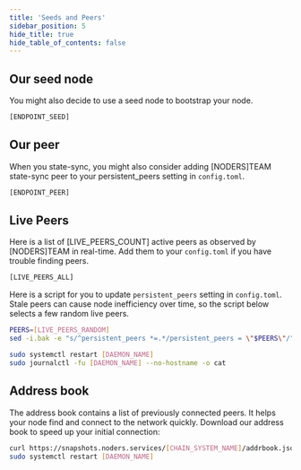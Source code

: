 ```yaml
---
title: 'Seeds and Peers'
sidebar_position: 5
hide_title: true
hide_table_of_contents: false
---
```



<PageTitle
  iconUrl="img/[CHAIN_ICON]"
  title="[CHAIN_NAME] Seeds and Peers"
  chainId="[CHAIN_ID]"
  version="[VERSION]"
/>

## Our seed node

You might also decide to use a seed node to bootstrap your node.
```bash
[ENDPOINT_SEED]
```

## Our peer

When you state-sync, you might also consider adding [NODERS]TEAM state-sync peer to your persistent_peers setting in `config.toml`.

```bash
[ENDPOINT_PEER]
```

## Live Peers

Here is a list of [LIVE_PEERS_COUNT] active peers as observed by [NODERS]TEAM in real-time. Add them to your `config.toml` if you have trouble finding peers.

```bash
[LIVE_PEERS_ALL]
```

Here is a script for you to update `persistent_peers` setting in `config.toml`. Stale peers can cause node inefficiency over time, so the script below selects a few random live peers.

```bash
PEERS=[LIVE_PEERS_RANDOM]
sed -i.bak -e "s/^persistent_peers *=.*/persistent_peers = \"$PEERS\"/" [DAEMON_HOME]/config/config.toml

sudo systemctl restart [DAEMON_NAME]
sudo journalctl -fu [DAEMON_NAME] --no-hostname -o cat
```

## Address book

The address book contains a list of previously connected peers. It helps your node find and connect to the network quickly. Download our address book to speed up your initial connection:

```bash
curl https://snapshots.noders.services/[CHAIN_SYSTEM_NAME]/addrbook.json -o [DAEMON_HOME]/config/addrbook.json
sudo systemctl restart [DAEMON_NAME]
```
